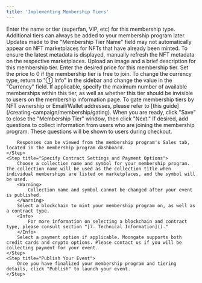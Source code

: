 ```yaml
---
title: 'Implementing Membership Tiers'
---
```

<Steps>
    <Step title="Click '③ Tiers'">
    </Step>
    <Step title="Click 'Add Tier'">
    </Step>
    <Step title="Add Membership Tier Name/Type">
        Enter the name or tier (superfan, VIP, etc) for this membership type. Additional tiers can always be added to your membership program later.
        <Warning>
            Updates made to the "Membership Tier Name" field may not automatically appear on NFT marketplaces for NFTs that have already been minted. To ensure the latest metadata is displayed, manually refresh the NFT metadata on the respective marketplaces.
        </Warning>
        <Tabs>
            <Tab title="Membership Tier Description">
            </Tab>
            <Tab title="Membership Tier Image">
            </Tab>
        </Tabs>
    </Step>
    <Step title="Add Membership Tier Image and Description">
        Upload an image and a brief description for this membership tier.
    </Step>
    <Step title="Specify Membership Tier Price">
        Enter the desired price for this membership tier.
        <Info>
            Set the price to 0 if the membership tier is free to join.
        </Info>
        <Info>
            To change the currency type, return to "① Info" in the sidebar and change the value in the "Currency" field.
        </Info>
    </Step>
    <Step title="Specify Advanced Options (Optional)">
        If applicable, specify the maximum number of available memberships within this tier, as well as whether this tier should be invisible to users on the membership information page.
        <Info>
            To gate membership tiers by NFT ownership or Email/Wallet addresses, please refer to [this guide](/creating-campaign/membership/gating).
        </Info>
        When you are ready, click "Save" to close the "Membership Tier" window, then click "Next."
    </Step>
    <Step title="Add Questions (Optional)">
        If desired, add questions to collect information from users who are joining the membership program. These questions will be shown to users during checkout.
        
        Responses can be viewed from the membership program's Sales tab, located in the membership program dashboard.
    </Step>
    <Step title="Specify Contract Settings and Payment Options">
        Choose a collection name and symbol for your membership program. The collection name will be used as the collection title when individual memberships are listed on marketplaces, and the symbol will be used.
        <Warning>
            Collection name and symbol cannot be changed after your event is published.
        </Warning>
        Select a blockchain to mint your membership program on, as well as a contract type.
        <Info>
            For more information on selecting a blockchain and contract type, please consult section "[7. Technical Information]()."
        </Info>
        Select a payment option if applicable. Moongate supports both credit cards and crypto options. Please contact us if you will be collecting payment for your event.
    </Step>
    <Step title="Publish Your Event">
        Once you have finalized your membership program and tiering details, click "Publish" to launch your event.
    </Step>
</Steps>